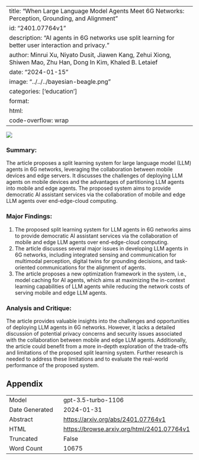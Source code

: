 
---
title: "When Large Language Model Agents Meet 6G Networks: Perception, Grounding, and Alignment"
id: "2401.07764v1"
description: "AI agents in 6G networks use split learning for better user interaction and privacy."
author: Minrui Xu, Niyato Dusit, Jiawen Kang, Zehui Xiong, Shiwen Mao, Zhu Han, Dong In Kim, Khaled B. Letaief
date: "2024-01-15"
image: "../../../bayesian-beagle.png"
categories: ['education']
format:
  html:
    code-overflow: wrap
---

![](None)

### **Summary:**
The article proposes a split learning system for large language model (LLM) agents in 6G networks, leveraging the collaboration between mobile devices and edge servers. It discusses the challenges of deploying LLM agents on mobile devices and the advantages of partitioning LLM agents into mobile and edge agents. The proposed system aims to provide democratic AI assistant services via the collaboration of mobile and edge LLM agents over end-edge-cloud computing.

### **Major Findings:**
1. The proposed split learning system for LLM agents in 6G networks aims to provide democratic AI assistant services via the collaboration of mobile and edge LLM agents over end-edge-cloud computing.
2. The article discusses several major issues in developing LLM agents in 6G networks, including integrated sensing and communication for multimodal perception, digital twins for grounding decisions, and task-oriented communications for the alignment of agents.
3. The article proposes a new optimization framework in the system, i.e., model caching for AI agents, which aims at maximizing the in-context learning capabilities of LLM agents while reducing the network costs of serving mobile and edge LLM agents.

### **Analysis and Critique:**
The article provides valuable insights into the challenges and opportunities of deploying LLM agents in 6G networks. However, it lacks a detailed discussion of potential privacy concerns and security issues associated with the collaboration between mobile and edge LLM agents. Additionally, the article could benefit from a more in-depth exploration of the trade-offs and limitations of the proposed split learning system. Further research is needed to address these limitations and to evaluate the real-world performance of the proposed system.

## Appendix

|          |          |
|----------|----------|
| Model     | gpt-3.5-turbo-1106       |
| Date Generated     | 2024-01-31       |
| Abstract | [https://arxiv.org/abs/2401.07764v1](https://arxiv.org/abs/2401.07764v1)        |
| HTML     | [https://browse.arxiv.org/html/2401.07764v1](https://browse.arxiv.org/html/2401.07764v1)       |
| Truncated       | False       |
| Word Count       | 10675       |